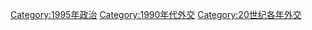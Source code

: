 [[Category:1995年政治|Category:1995年政治]]
[[Category:1990年代外交|Category:1990年代外交]]
[[Category:20世纪各年外交|Category:20世纪各年外交]]